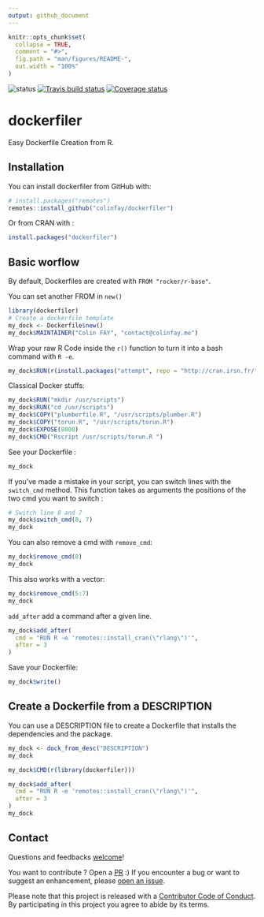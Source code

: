 ```yaml
---
output: github_document
---
```


<!-- README.md is generated from README.Rmd. Please edit that file -->

```r
knitr::opts_chunk$set(
  collapse = TRUE,
  comment = "#>",
  fig.path = "man/figures/README-",
  out.width = "100%"
)
```

![status](http://www.repostatus.org/badges/latest/active.svg)   [![Travis build status](https://travis-ci.org/ColinFay/dockerfiler.svg?branch=master)](https://travis-ci.org/ColinFay/dockerfiler)   [![Coverage status](https://codecov.io/gh/ColinFay/dockerfiler/branch/master/graph/badge.svg)](https://codecov.io/github/ColinFay/dockerfiler?branch=master)

# dockerfiler

Easy Dockerfile Creation from R.

## Installation

You can install dockerfiler from GitHub with:

```r
# install.packages("remotes")
remotes::install_github("colinfay/dockerfiler")
```

Or from CRAN with : 

```r
install.packages("dockerfiler")
```

## Basic worflow 

By default, Dockerfiles are created with `FROM "rocker/r-base"`.

You can set another FROM in `new()`

```r
library(dockerfiler)
# Create a dockerfile template
my_dock <- Dockerfile$new()
my_dock$MAINTAINER("Colin FAY", "contact@colinfay.me")
```

Wrap your raw R Code inside the `r()` function to turn it into a bash command with `R -e`.

```r
my_dock$RUN(r(install.packages("attempt", repo = "http://cran.irsn.fr/")))
```

Classical Docker stuffs:

```r
my_dock$RUN("mkdir /usr/scripts")
my_dock$RUN("cd /usr/scripts")
my_dock$COPY("plumberfile.R", "/usr/scripts/plumber.R")
my_dock$COPY("torun.R", "/usr/scripts/torun.R")
my_dock$EXPOSE(8000)
my_dock$CMD("Rscript /usr/scripts/torun.R ")
```

See your Dockerfile : 

```r
my_dock
```

If you've made a mistake in your script, you can switch lines with the `switch_cmd` method. This function takes as arguments the positions of the two cmd you want to switch : 

```r
# Switch line 8 and 7
my_dock$switch_cmd(8, 7)
my_dock
```

You can also remove a cmd with `remove_cmd`: 

```r
my_dock$remove_cmd(8)
my_dock
```

This also works with a vector:

```r
my_dock$remove_cmd(5:7)
my_dock
```

`add_after` add a command after a given line. 

```r
my_dock$add_after(
  cmd = "RUN R -e 'remotes::install_cran(\"rlang\")'", 
  after = 3
)
```


Save your Dockerfile:

```r
my_dock$write()
```

## Create a Dockerfile from a DESCRIPTION 

You can use a DESCRIPTION file to create a Dockerfile that installs the dependencies and the package.

```r
my_dock <- dock_from_desc("DESCRIPTION")
my_dock

my_dock$CMD(r(library(dockerfiler)))

my_dock$add_after(
  cmd = "RUN R -e 'remotes::install_cran(\"rlang\")'", 
  after = 3
)
my_dock
```


## Contact

Questions and feedbacks [welcome](mailto:contact@colinfay.me)!

You want to contribute ? Open a [PR](https://github.com/ColinFay/dockerfiler/pulls) :) If you encounter a bug or want to suggest an enhancement, please [open an issue](https://github.com/ColinFay/dockerfiler/issues).

Please note that this project is released with a [Contributor Code of Conduct](CODE_OF_CONDUCT.md).
By participating in this project you agree to abide by its terms.
